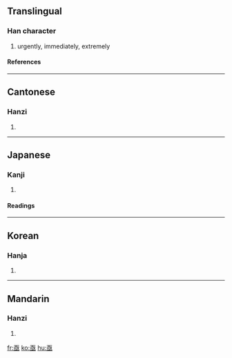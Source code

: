 ==Translingual==
===Han character===
{{Han char|rad=二|as=06|sn=8|four=1010<sub>4</sub>|canj=一水一 (MEM), 弓水一 (NEM)}}
# urgently, immediately, extremely
====References====
{{Han ref|kx=0087.140|dkj=00279|dj=0184.070|hdz=10055.070|uh=4E9F|ud=20127|bh=AB45|bd=43845}}
----
==Cantonese==
===Hanzi===
{{yue-hanzi|jyut=|y=gik1, kei3}}
# {{defn|Cantonese}}
----
==Japanese==
===Kanji===
{{ja-kanji|grade=|rs=二06}}
# {{defn|Japanese}}
====Readings====
{{ja-readings|on=[[きょく]] (kyoku), [[き]] (ki)|kun=[[すみやか]] (sumiyaka)}}
----
==Korean==
===Hanja===
{{ko-hanja|hangeul=[[극]], [[기]]|rv=geuk, gi|mr=kŭk, ki}}
# {{defn|Korean}}
----
==Mandarin==
===Hanzi===
{{cmn-hanzi|pin=[[jí]] (ji2), [[qì]] (qi4)|wg=chi<sup>2</sup>, ch'i<sup>4</sup>}}
# {{defn|Mandarin}}

[[fr:亟]]
[[ko:亟]]
[[hu:亟]]